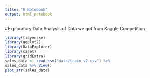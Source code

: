 ```yaml
---
title: "R Notebook"
output: html_notebook
---
```


#Exploratory Data Analysis of Data we got from Kaggle Competition
```r
library(tidyverse)
library(ggplot2)
library(DataExplorer)
library(caret)
library(gridExtra)
sales_data <- read_csv("data/train_v2.csv") %>% 
sales_data %>% View()
plot_str(sales_data)
```

